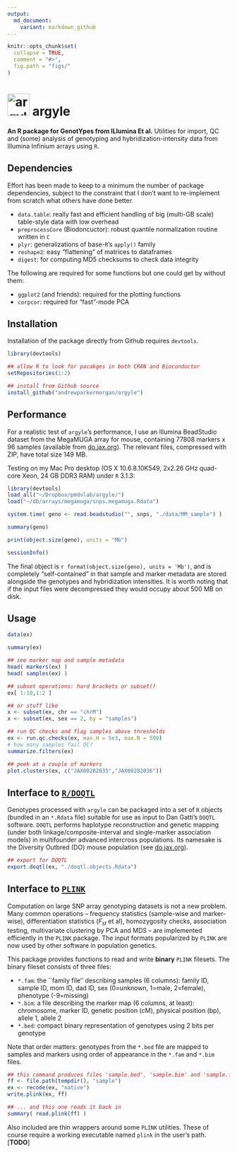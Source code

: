 ```yaml
---
output:
  md_document:
    variant: markdown_github
---
```


<!-- README.md is generated from README.Rmd. Please edit that file -->

```r
knitr::opts_chunk$set(
  collapse = TRUE,
  comment = "#>",
  fig.path = "figs/"
)
```


# <img src="figs/argyle.png" alt="argyle logo" height=50 /> argyle
**An R package for GenotYpes from ILlumina Et al.**
Utilities for import, QC and (some) analysis of genotyping and hybridization-intensity data from Illumina Infinium arrays using `R`.

## Dependencies
Effort has been made to keep to a minimum the number of package dependencies, subject to the constraint that I don't want to re-implement from scratch what others have done better.

* `data.table`: really fast and efficient handling of big (multi-GB scale) table-style data with low overhead
* `preprocessCore` (Biodoncuctor): robust quantile normalization routine written in `C`
* `plyr`: generalizations of base-`R`'s `apply()` family
* `reshape2`: easy "flattening" of matrices to dataframes
* `digest`: for computing MD5 checksums to check data integrity

The following are required for some functions but one could get by without them:

* `ggplot2` (and friends): required for the plotting functions
* `corpcor`: required for "fast"-mode PCA

## Installation
Installation of the package directly from Github requires `devtools`.
```r
library(devtools)

## allow R to look for pacakges in both CRAN and Bioconductor
setRepositories(1:2)

## install from Github source
install_github("andrewparkermorgan/argyle")
```

## Performance
For a realistic test of `argyle`'s performance, I use an Illumina BeadStudio dataset from the MegaMUGA array for mouse, containing 77808 markers x 96 samples (available from [do.jax.org](http://churchill.jax.org/research/cc/do_data/megamuga/raw/MegaMUGA_22Oct2012/)).  The relevant files, compressed with ZIP, have total size 149 MB.

Testing on my Mac Pro desktop (OS X 10.6.8.10K549, 2x2.26 GHz quad-core Xeon, 24 GB DDR3 RAM) under  `R` 3.1.3:
```r
library(devtools)
load_all("~/Dropbox/pmdvlab/argyle/")
load("~/db/arrays/megamuga/snps.megamuga.Rdata")
```
```r
system.time( geno <- read.beadstudio("", snps, "./data/MM_sample") )

summary(geno)

print(object.size(geno), units = "Mb")

sessionInfo()
```

The final object is `r format(object.size(geno), units = 'Mb')`, and is completely "self-contained" in that sample and marker metadata are stored alongside the genotypes and hybridization intensities.  It is worth noting that if the input files were decompressed they would occupy about 500 MB on disk.

## Usage
```r
data(ex)

summary(ex)

## see marker map and sample metadata
head( markers(ex) )
head( samples(ex) )

## subset operations: hard brackets or subset()
ex[ 1:10,1:2 ]

## or stuff like
x <- subset(ex, chr == "chrM")
x <- subset(ex, sex == 2, by = "samples")

## run QC checks and flag samples above thresholds
ex <- run.qc.checks(ex, max.H = 5e3, max.N = 500)
# how many samples fail QC?
summarize.filters(ex)

## peek at a couple of markers
plot.clusters(ex, c("JAX00282035","JAX00282036"))
```

## Interface to [`R/DOQTL`](http://cgd.jax.org/apps/doqtl/DOQTL.shtml)
Genotypes processed with `argyle` can be packaged into a set of `R` objects (bundled in an `*.Rdata` file) suitable for use as input to Dan Gatti's `DOQTL` software.  `DOQTL` performs haplotype reconstruction and genetic mapping (under both linkage/composite-interval and single-marker association models) in multifounder advanced intercross populations.  Its namesake is the Diversity Outbred (DO) mouse population (see [do.jax.org](http://do.jax.org/)).
```r
## export for DOQTL
export.doqtl(ex, "./doqtl.objects.Rdata")
```

## Interface to [`PLINK`](https://www.cog-genomics.org/plink2/)
Computation on large SNP array genotyping datasets is not a new problem.  Many common operations -- frequency statistics (sample-wise and marker-wise), differentiation statistics ($F_{st}$ et al), homozygosity checks, association testing, multivariate clustering by PCA and MDS -- are implemented efficiently in the `PLINK` package.  The input formats popularized by `PLINK` are now used by other software in population genetics.

This package provides functions to read and write **binary** `PLINK` filesets.  The binary fileset consists of three files:

* `*.fam`: the ``family file'' describing samples (6 columns): family ID, sample ID, mom ID, dad ID, sex (0=unknown, 1=male, 2=female), phenotype (-9=missing)
* `*.bim`: a file describing the marker map (6 columns, at least): chromosome, marker ID, genetic position (cM), physical position (bp), allele 1, allele 2
* `*.bed`: compact binary representation of genotypes using 2 bits per genotype

Note that order matters: genotypes from the `*.bed` file are mapped to samples and markers using order of appearance in the `*.fam` and `*.bim` files.
```r
## this command produces files 'sample.bed', 'sample.bim' and 'sample.fam' in the R sessions temporary directory
ff <- file.path(tempdir(), "sample")
ex <- recode(ex, "native")
write.plink(ex, ff)

## ... and this one reads it back in
summary( read.plink(ff) )
```

Also included are thin wrappers around some `PLINK` utilities.  These of course require a working executable named `plink` in the user's path. [**TODO**]